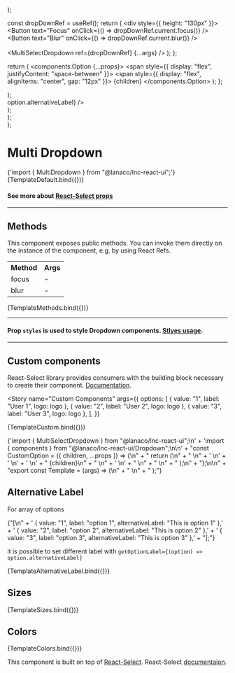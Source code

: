 
<Meta title="Inputs/Multi Select Dropdown" component={MultiSelectDropdown} />

  <div style={{ height: "130px" }}>
    <MultiSelectDropdown {...args} />
  </div>
);

  const dropDownRef = useRef();
  return (
    <div style={{ height: "130px" }}>
      <Button text="Focus" onClick={() => dropDownRef.current.focus()} />
      &nbsp;&nbsp;
      <Button text="Blur" onClick={() => dropDownRef.current.blur()} />
      <br />
      <br />
      <MultiSelectDropdown ref={dropDownRef} {...args} />
    </div>
  );
};

  return (
    <components.Option {...props}>
      <span style={{ display: "flex", justifyContent: "space-between" }}>
        <span style={{ display: "flex", alignItems: "center", gap: "12px" }}>
          <Avatar image={props?.data?.logo} sizeInUnits="1.5rem" />
          {children}
        </span>
        <Icon icon="check" color="primary" />
      </span>
    </components.Option>
  );
};

  <div style={{ height: "130px" }}>
    <MultiSelectDropdown {...args} components={{ Option: CustomOption }} />
  </div>
);

  <div style={{ height: "130px" }}>
    <MultiSelectDropdown
      {...args}
      getOptionLabel={(option) => option.alternativeLabel}
    />
  </div>
);

  <div style={{ display: "flex", flexDirection: "column", gap: "12px" }}>
    <MultiSelectDropdown {...args} size="small" />
    <MultiSelectDropdown {...args} size="medium" />
    <MultiSelectDropdown {...args} size="large" />
  </div>
);

  <div style={{ display: "flex", flexDirection: "column", gap: "12px" }}>
    <MultiSelectDropdown {...args} color="primary" />
    <MultiSelectDropdown {...args} color="secondary" />
    <MultiSelectDropdown {...args} color="success" />
    <MultiSelectDropdown {...args} color="warning" />
    <MultiSelectDropdown {...args} color="danger" />
    <MultiSelectDropdown {...args} color="information" />
    <MultiSelectDropdown {...args} color="neutral" />
  </div>
);

# Multi Dropdown

<SyntaxHighlighter language="jsx" style={nord}>
  {'import { MultiDropdown } from "@lanaco/lnc-react-ui";'}
</SyntaxHighlighter>

<Canvas>
  <Story
    name="Default"
    args={{
      options: [
        { value: "1", label: "option 1" },
        { value: "2", label: "option 2" },
        { value: "3", label: "option 3" },
      ],
    }}
  >
    {TemplateDefault.bind({})}
  </Story>
</Canvas>

<ArgsTable story="Default" />

#### See more about [React-Select props](https://react-select.com/props#select-props)

---

## Methods

This component exposes public methods. You can invoke them directly on the instance of the component, e.g. by using React Refs.

<Table>
  <tr>
    <th>Method</th>
    <th>Args</th>
  </tr>
  <tr>
    <td>focus</td>
    <td>-</td>
  </tr>
  <tr>
    <td>blur</td>
    <td>-</td>
  </tr>
</Table>

<Canvas>
  <Story
    name="Exposed Methods"
    args={{
      options: [
        { value: "1", label: "option 1" },
        { value: "2", label: "option 2" },
        { value: "3", label: "option 3" },
      ],
    }}
  >
    {TemplateMethods.bind({})}
  </Story>
</Canvas>

---

#### Prop `styles` is used to style Dropdown components. [Stlyes usage](https://react-select.com/styles).

---

## Custom components

React-Select library provides consumers with the building block necessary to create their component. [Documentation](https://react-select.com/components).

<Story
  name="Custom Components"
  args={{
    options: [
      { value: "1", label: "User 1", logo: logo },
      { value: "2", label: "User 2", logo: logo },
      { value: "3", label: "User 3", logo: logo },
    ],
  }}
>
  {TemplateCustom.bind({})}
</Story>

<SyntaxHighlighter language="jsx" style={nord}>
  {'import { MultiSelectDropdown } from "@lanaco/lnc-react-ui";\n' +
    'import { components } from "@lanaco/lnc-react-ui/Dropdown";\n\n' +
    "const CustomOption = ({ children, ...props }) => {\n" +
    " return (\n" +
    "   <components.Option {...props}>\n" +
    '     <span style={{ display: "flex", justifyContent: "space-between" }}>\n' +
    '       <span style={{ display: "flex", alignItems: "center", gap: "12px" }}>\n' +
    '         <Avatar image={props?.data?.logo} sizeInUnits="1.5rem" />\n' +
    "         {children}\n" +
    "       </span>\n" +
    '       <Icon icon="check" color="primary" />\n' +
    "     </span>\n" +
    "   </components.Option>\n" +
    " );\n" +
    "};\n\n" +
    "export const Template = (args) => (\n" +
    " <MultiSelectDropdown\n" +
    "   {...args}\n" +
    "   components={{ Option: CustomOption }}\n" +
    "  />\n" +
    " );"}
</SyntaxHighlighter>

## Alternative Label

For array of options

<SyntaxHighlighter language="jsx" style={nord}>
  {"[\n" +
    ' { value: "1", label: "option 1", alternativeLabel: "This is option 1" },' +
    ' { value: "2", label: "option 2", alternativeLabel: "This is option 2" },' +
    ' { value: "3", label: "option 3", alternativeLabel: "This is option 3" },' +
    "];"}
</SyntaxHighlighter>

it is possible to set different label with `getOptionLabel={(option) => option.alternativeLabel}`

<Canvas>
  <Story
    name="Alternative Label"
    args={{
      options: [
        { value: "1", label: "option 1", alternativeLabel: "This is option 1" },
        { value: "2", label: "option 2", alternativeLabel: "This is option 2" },
        { value: "3", label: "option 3", alternativeLabel: "This is option 3" },
      ],
    }}
  >
    {TemplateAlternativeLabel.bind({})}
  </Story>
</Canvas>

## Sizes

<Canvas>
  <Story
    name="Sizes"
    args={{
      options: [
        { value: "1", label: "option 1" },
        { value: "2", label: "option 2" },
        { value: "3", label: "option 3" },
      ],
    }}
  >
    {TemplateSizes.bind({})}
  </Story>
</Canvas>

## Colors

<Canvas>
  <Story
    name="Colors"
    args={{
      options: [
        { value: "1", label: "option 1" },
        { value: "2", label: "option 2" },
        { value: "3", label: "option 3" },
      ],
    }}
  >
    {TemplateColors.bind({})}
  </Story>
</Canvas>

This component is built on top of [React-Select](https://www.npmjs.com/package/react-select). React-Select [documentaion](https://react-select.com/home).
